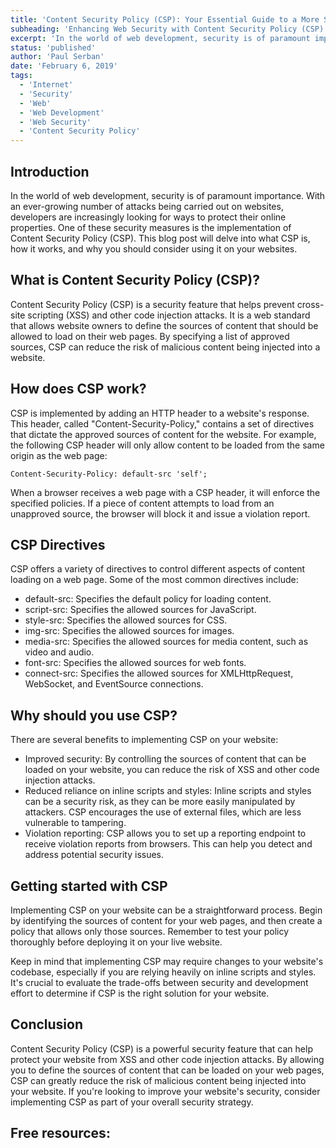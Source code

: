 ```yaml
---
title: 'Content Security Policy (CSP): Your Essential Guide to a More Secure Web'
subheading: 'Enhancing Web Security with Content Security Policy (CSP)'
excerpt: 'In the world of web development, security is of paramount importance. With an ever-growing number of attacks being carried out on websites, developers are increasingly looking for ways to protect their online properties. One of these security measures is the implementation of Content Security Policy (CSP). This blog post will delve into what CSP is, how it works, and why you should consider using it on your websites.'
status: 'published'
author: 'Paul Serban'
date: 'February 6, 2019'
tags:
  - 'Internet'
  - 'Security'
  - 'Web'
  - 'Web Development'
  - 'Web Security'
  - 'Content Security Policy'
---
```


## Introduction

In the world of web development, security is of paramount importance. With an ever-growing number of attacks being carried out on websites, developers are increasingly looking for ways to protect their online properties. One of these security measures is the implementation of Content Security Policy (CSP). This blog post will delve into what CSP is, how it works, and why you should consider using it on your websites.

## What is Content Security Policy (CSP)?

Content Security Policy (CSP) is a security feature that helps prevent cross-site scripting (XSS) and other code injection attacks. It is a web standard that allows website owners to define the sources of content that should be allowed to load on their web pages. By specifying a list of approved sources, CSP can reduce the risk of malicious content being injected into a website.

## How does CSP work?

CSP is implemented by adding an HTTP header to a website's response. This header, called "Content-Security-Policy," contains a set of directives that dictate the approved sources of content for the website. For example, the following CSP header will only allow content to be loaded from the same origin as the web page:

```shell
Content-Security-Policy: default-src 'self';
```

When a browser receives a web page with a CSP header, it will enforce the specified policies. If a piece of content attempts to load from an unapproved source, the browser will block it and issue a violation report.

## CSP Directives

CSP offers a variety of directives to control different aspects of content loading on a web page. Some of the most common directives include:

- default-src: Specifies the default policy for loading content.
- script-src: Specifies the allowed sources for JavaScript.
- style-src: Specifies the allowed sources for CSS.
- img-src: Specifies the allowed sources for images.
- media-src: Specifies the allowed sources for media content, such as video and audio.
- font-src: Specifies the allowed sources for web fonts.
- connect-src: Specifies the allowed sources for XMLHttpRequest, WebSocket, and EventSource connections.

## Why should you use CSP?

There are several benefits to implementing CSP on your website:

- Improved security: By controlling the sources of content that can be loaded on your website, you can reduce the risk of XSS and other code injection attacks.
- Reduced reliance on inline scripts and styles: Inline scripts and styles can be a security risk, as they can be more easily manipulated by attackers. CSP encourages the use of external files, which are less vulnerable to tampering.
- Violation reporting: CSP allows you to set up a reporting endpoint to receive violation reports from browsers. This can help you detect and address potential security issues.

## Getting started with CSP

Implementing CSP on your website can be a straightforward process. Begin by identifying the sources of content for your web pages, and then create a policy that allows only those sources. Remember to test your policy thoroughly before deploying it on your live website.

Keep in mind that implementing CSP may require changes to your website's codebase, especially if you are relying heavily on inline scripts and styles. It's crucial to evaluate the trade-offs between security and development effort to determine if CSP is the right solution for your website.

## Conclusion

Content Security Policy (CSP) is a powerful security feature that can help protect your website from XSS and other code injection attacks. By allowing you to define the sources of content that can be loaded on your web pages, CSP can greatly reduce the risk of malicious content being injected into your website. If you're looking to improve your website's security, consider implementing CSP as part of your overall security strategy.



## Free resources:
<Link href="https://web.dev/why-https-matters/" label="web.dev - Why HTTPS Matters" isInternal={false}/>
<Link href="https://en.wikipedia.org/wiki/OWASP" label="Wikipedia - OWASP" isInternal={false}/>
<Link href="https://github.com/0xRadi/OWASP-Web-Checklist" label="github.com - OWASP Web Application Security Testing Checklist" isInternal={false}/>
<Link href="https://sucuri.net/guides/owasp-top-10-security-vulnerabilities-2020/" label="securi.net - OWASP Top 10 Security Risks" isInternal={false}/>
<Link href="https://cheatsheetseries.owasp.org/cheatsheets/AJAX_Security_Cheat_Sheet.html" label="cheatsheetseries.owasp.org - OWASP Cheatsheets" isInternal={false}/>
<Link href="https://developer.mozilla.org/en-US/docs/Web/HTTP/CSP" label="mdn.org - Content Security Policy (CSP)" isInternal={false}/>
<Link href="https://www.youtube.com/playlist?list=PLH8n_ayg-60J9i3nsLybper-DR3zJw6Z5" label="youtube.com - OWASP ZAP Step-by-Step Tutorial" isInternal={false}/>